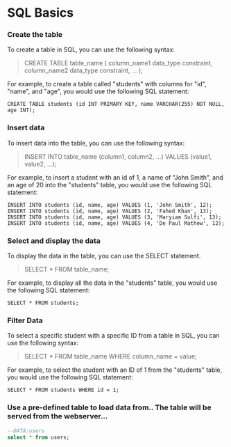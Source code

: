 # SQL Basics

### Create the table

To create a table in SQL, you can use the following syntax:

> CREATE TABLE table_name (
> column_name1 data_type constraint,
> column_name2 data_type constraint,
> ...
> );

For example, to create a table called "students" with columns for "id", "name", and "age", you would use the following SQL statement:

```sql,editable,sql-1
CREATE TABLE students (id INT PRIMARY KEY, name VARCHAR(255) NOT NULL, age INT);
```

### Insert data

To insert data into the table, you can use the following syntax:

> INSERT INTO table_name (column1, column2, ...)
> VALUES (value1, value2, ...);

For example, to insert a student with an id of 1, a name of "John Smith", and an age of 20 into the "students" table, you would use the following SQL statement:

```sql,editable,sql-2
INSERT INTO students (id, name, age) VALUES (1, 'John Smith', 12);
INSERT INTO students (id, name, age) VALUES (2, 'Fahed Khan', 13);
INSERT INTO students (id, name, age) VALUES (3, 'Maryiam Sulfi', 13);
INSERT INTO students (id, name, age) VALUES (4, 'De Paul Mathew', 12);
```

### Select and display the data

To display the data in the table, you can use the SELECT statement.

> SELECT \* FROM table_name;

For example, to display all the data in the "students" table, you would use the following SQL statement:

```sql,editable,sql-3
SELECT * FROM students;
```

### Filter Data

To select a specific student with a specific ID from a table in SQL, you can use the following syntax:

> SELECT \* FROM table_name WHERE column_name = value;

For example, to select the student with an ID of 1 from the "students" table, you would use the following SQL statement:

```sql,editable,sql-4
SELECT * FROM students WHERE id = 1;
```

### Use a pre-defined table to load data from.. The table will be served from the webserver...

```sql
--DATA:users
select * from users;
```
